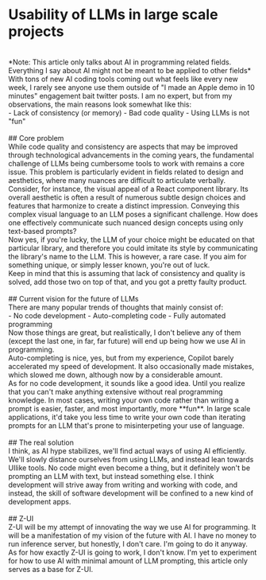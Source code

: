 # Usability of LLMs in large scale projects
<br />
*Note: This article only talks about AI in programming related fields. Everything I say about AI might not be meant to be applied to other fields*
<br />
With tons of new AI coding tools coming out what feels like every new week, I rarely see anyone use them outside of "I made an Apple demo in 10 minutes" engagement bait twitter posts.
I am no expert, but from my observations, the main reasons look somewhat like this:
<br />
- Lack of consistency (or memory)
- Bad code quality
- Using LLMs is not "fun"
<br />
<br />
## Core problem
<br />
While code quality and consistency are aspects that may be improved through technological advancements in the coming years, the fundamental challenge of LLMs being cumbersome tools to work with remains a core issue. This problem is particularly evident in fields related to design and aesthetics, where many nuances are difficult to articulate verbally.
Consider, for instance, the visual appeal of a React component library. Its overall aesthetic is often a result of numerous subtle design choices and features that harmonize to create a distinct impression. Conveying this complex visual language to an LLM poses a significant challenge. How does one effectively communicate such nuanced design concepts using only text-based prompts?
<br />
Now yes, if you're lucky, the LLM of your choice might be educated on that particular library, and therefore you could imitate its style by communicating the library's name to the LLM.
This is however, a rare case.
If you aim for something unique, or simply lesser known, you're out of luck.
<br />
Keep in mind that this is assuming that lack of consistency and quality is solved, add those two on top of that, and you got a pretty faulty product.
<br />
<br />
## Current vision for the future of LLMs
<br />
There are many popular trends of thoughts that mainly consist of:
<br />
- No code development
- Auto-completing code
- Fully automated programming
<br />
Now those things are great, but realistically, I don't believe any of them (except the last one, in far, far future) will end up being how we use AI in programming.
<br />
Auto-completing is nice, yes, but from my experience, Copilot barely accelerated my speed of development. 
It also occasionally made mistakes, which slowed me down, although now by a considerable amount.
<br />
As for no code development, it sounds like a good idea. Until you realize that you can't make anything extensive without real programming knowledge.
In most cases, writing your own code rather than writing a prompt is easier, faster, and most importantly, more **fun**.
In large scale applications, it'd take you less time to write your own code than iterating prompts for an LLM that's prone to misinterpeting your use of language.
<br />
<br />
## The real solution
<br />
I think, as AI hype stabilizes, we'll find actual ways of using AI efficiently.
We'll slowly distance ourselves from using LLMs, and instead lean towards UIlike tools.
No code might even become a thing, but it definitely won't be prompting an LLM with text, but instead something else.
I think development will strive away from writing and working with code, and instead, the skill of software development will be confined to a new kind of development apps.
<br />
<br />
## Z-UI
<br />
Z-UI will be my attempt of innovating the way we use AI for programming.
It will be a manifestation of my vision of the future with AI. 
I have no money to run inference server, but honestly, I don't care. 
I'm going to do it anyway.
<br />
As for how exactly Z-UI is going to work, I don't know.
I'm yet to experiment for how to use AI with minimal amount of LLM prompting, this article only serves as a base for Z-UI.